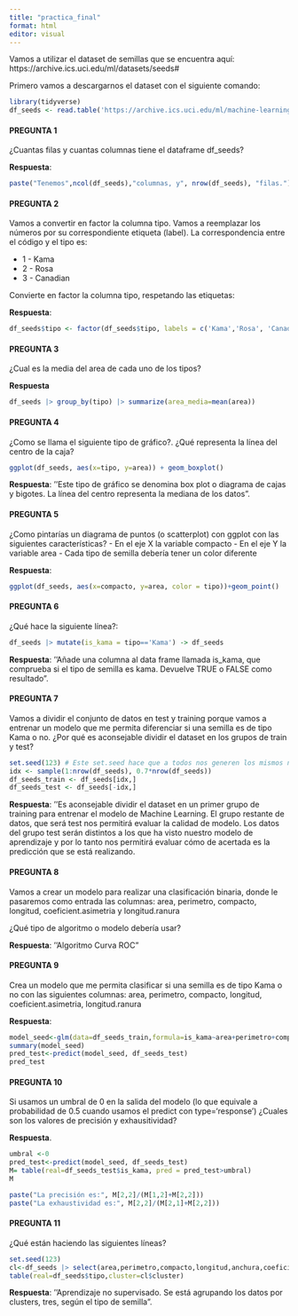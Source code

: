 ---
title: "practica_final"
format: html
editor: visual
---

Vamos a utilizar el dataset de semillas que se encuentra aquí: https://archive.ics.uci.edu/ml/datasets/seeds#

Primero vamos a descargarnos el dataset con el siguiente comando:

```{r}
library(tidyverse)
df_seeds <- read.table('https://archive.ics.uci.edu/ml/machine-learning-databases/00236/seeds_dataset.txt', col.names =c('area','perimetro','compacto','longitud','anchura','coeficient.asimetria','longitud.ranura','tipo'))
```

#### PREGUNTA 1

¿Cuantas filas y cuantas columnas tiene el dataframe df_seeds?

**Respuesta**:

```{r}

paste("Tenemos",ncol(df_seeds),"columnas, y", nrow(df_seeds), "filas.")


```

#### PREGUNTA 2

Vamos a convertir en factor la columna tipo. Vamos a reemplazar los números por su correspondiente etiqueta (label). La correspondencia entre el código y el tipo es:

-   1 - Kama
-   2 - Rosa
-   3 - Canadian

Convierte en factor la columna tipo, respetando las etiquetas:

**Respuesta**:

```{r}

df_seeds$tipo <- factor(df_seeds$tipo, labels = c('Kama','Rosa', 'Canadian'))
```

#### PREGUNTA 3

¿Cual es la media del area de cada uno de los tipos?

**Respuesta**

```{r}

df_seeds |> group_by(tipo) |> summarize(area_media=mean(area))
```

#### PREGUNTA 4

¿Como se llama el siguiente tipo de gráfico?. ¿Qué representa la línea del centro de la caja?

```{r}
ggplot(df_seeds, aes(x=tipo, y=area)) + geom_boxplot()
```

**Respuesta**: ''Este tipo de gráfico se denomina box plot o diagrama de cajas y bigotes. La línea del centro representa la mediana de los datos".

#### PREGUNTA 5

¿Como pintarías un diagrama de puntos (o scatterplot) con ggplot con las siguientes características? - En el eje X la variable compacto - En el eje Y la variable area - Cada tipo de semilla debería tener un color diferente

**Respuesta**:

```{r}
ggplot(df_seeds, aes(x=compacto, y=area, color = tipo))+geom_point()
```

#### PREGUNTA 6

¿Qué hace la siguiente línea?:

```{r}
df_seeds |> mutate(is_kama = tipo=='Kama') -> df_seeds
```

**Respuesta**: ''Añade una columna al data frame llamada is_kama, que comprueba si el tipo de semilla es kama. Devuelve TRUE o FALSE como resultado".

#### PREGUNTA 7

Vamos a dividir el conjunto de datos en test y training porque vamos a entrenar un modelo que me permita diferenciar si una semilla es de tipo Kama o no. ¿Por qué es aconsejable dividir el dataset en los grupos de train y test?

```{r}
set.seed(123) # Este set.seed hace que a todos nos generen los mismos número aleatorios
idx <- sample(1:nrow(df_seeds), 0.7*nrow(df_seeds))
df_seeds_train <- df_seeds[idx,]
df_seeds_test <- df_seeds[-idx,]
```

**Respuesta**: ''Es aconsejable dividir el dataset en un primer grupo de training para entrenar el modelo de Machine Learning. El grupo restante de datos, que será test nos permitirá evaluar la calidad de modelo. Los datos del grupo test serán distintos a los que ha visto nuestro modelo de aprendizaje y por lo tanto nos permitirá evaluar cómo de acertada es la predicción que se está realizando.

#### PREGUNTA 8

Vamos a crear un modelo para realizar una clasificación binaria, donde le pasaremos como entrada las columnas: area, perimetro, compacto, longitud, coeficient.asimetria y longitud.ranura

¿Qué tipo de algoritmo o modelo debería usar?

**Respuesta**: ''Algoritmo Curva ROC"

#### PREGUNTA 9

Crea un modelo que me permita clasificar si una semilla es de tipo Kama o no con las siguientes columnas: area, perimetro, compacto, longitud, coeficient.asimetria, longitud.ranura

**Respuesta**:

```{r}
model_seed<-glm(data=df_seeds_train,formula=is_kama~area+perimetro+compacto+longitud+coeficient.asimetria+longitud.ranura,family=binomial(link='logit'))
summary(model_seed)
pred_test<-predict(model_seed, df_seeds_test)
pred_test
```

#### PREGUNTA 10

Si usamos un umbral de 0 en la salida del modelo (lo que equivale a probabilidad de 0.5 cuando usamos el predict con type='response') ¿Cuales son los valores de precisión y exhausitividad?

**Respuesta**.

```{r}
umbral <-0
pred_test<-predict(model_seed, df_seeds_test)
M= table(real=df_seeds_test$is_kama, pred = pred_test>umbral)
M

paste("La precisión es:", M[2,2]/(M[1,2]+M[2,2]))
paste("La exhaustividad es:", M[2,2]/(M[2,1]+M[2,2]))
```

#### PREGUNTA 11

¿Qué están haciendo las siguientes líneas?

```{r}
set.seed(123)
cl<-df_seeds |> select(area,perimetro,compacto,longitud,anchura,coeficient.asimetria,longitud.ranura) |> kmeans(3)
table(real=df_seeds$tipo,cluster=cl$cluster)
```

**Respuesta**: ''Aprendizaje no supervisado. Se está agrupando los datos por clusters, tres, según el tipo de semilla".
